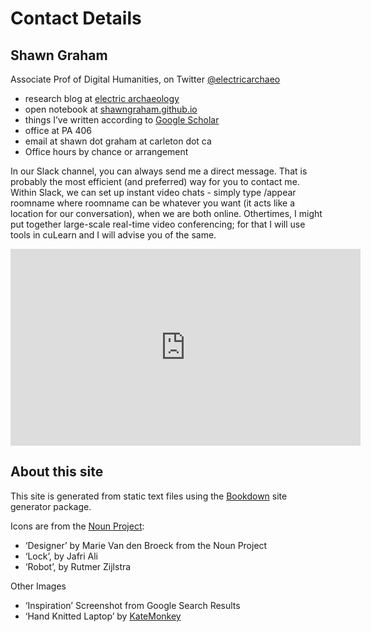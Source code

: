 # Contact Details

## Shawn Graham
Associate Prof of Digital Humanities, on Twitter [\@electricarchaeo](http://twitter.com/electricarchaeo)

- research blog at [electric archaeology](http://electricarchaeology.ca)
- open notebook at [shawngraham.github.io](http://shawngraham.github.io)
- things I've written according to [Google Scholar](https://scholar.google.ca/citations?hl=en&user=IU6usq8AAAAJ)
- office at PA 406
- email at shawn dot graham at carleton dot ca
- Office hours by chance or arrangement

In our Slack channel, you can always send me a direct message. That is probably the most efficient (and preferred) way for you to contact me. Within Slack, we can set up instant video chats - simply type /appear roomname where roomname can be whatever you want (it acts like a location for our conversation), when we are both online. Othertimes, I might put together large-scale real-time video conferencing; for that I will use tools in cuLearn and I will advise you of the same. 

<iframe width="560" height="315" src="https://www.youtube.com/embed/HaSblM-Qz3A" frameborder="0" allowfullscreen></iframe>

## About this site
This site is generated from static text files using the [Bookdown](https://bookdown.org) site generator package.

Icons are from the [Noun Project](https://thenounproject.com/):

- 'Designer' by Marie Van den Broeck from the Noun Project
- 'Lock', by Jafri Ali
- 'Robot', by Rutmer Zijlstra

Other Images

- 'Inspiration' Screenshot from Google Search Results
- 'Hand Knitted Laptop' by [KateMonkey](https://www.flickr.com/photos/katemonkey/5665916936)
